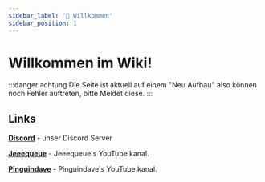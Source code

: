 ```yaml
---
sidebar_label: '👋 Willkommen'
sidebar_position: 1
---
```


# Willkommen im Wiki!

:::danger achtung
Die Seite ist aktuell auf einem "Neu Aufbau" also können noch Fehler auftreten, bitte Meldet diese.
:::

## Links

**[Discord](https://discord.gg/H6Za9c2uqx)** - unser Discord Server

**[Jeeequeue](https://www.youtube.com/@Wombli8781)** - Jeeequeue's YouTube kanal.

**[Pinguindave](https://youtube.com/@pinguindave7067)** - Pinguindave's YouTube kanal.